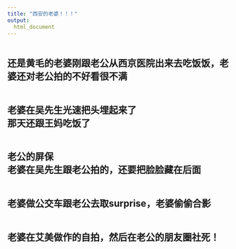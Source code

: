 ```yaml
---
title: "西安的老婆！！！"
output: 
  html_document
---
```


<head>
     <meta charset="UTF-8">
     <title>图片翻转</title>
     <link rel="stylesheet" href="图片翻转.css">
 </head>
 
<div class="piclist">
 <div class="picbox">
  <div class="box front"><img src="image/xian/1.jpg" alt=""></div>
   <div class="box back"><h2>还是黄毛的老婆刚跟老公从西京医院出来去吃饭饭，老婆还对老公拍的不好看很不满</h2></div>
  </div>
 <div class="piclist">
 <div class="picbox">
  <div class="box front"><img src="image/xian/2.jpg" alt=""></div>
   <div class="box back"><h2>老婆在吴先生光速把头埋起来了<br/>那天还跟王妈吃饭了</h2></div>
  </div>
 <div class="piclist">
 <div class="picbox">
  <div class="box front"><img src="image/xian/3.jpg" alt=""></div>
   <div class="box back"><h2>老公的屏保<br/>老婆在吴先生跟老公拍的，还要把脸脸藏在后面</h2></div>
  </div>
 <div class="piclist">
 <div class="picbox">
  <div class="box front"><img src="image/xian/4.jpg" alt=""></div>
   <div class="box back"><h2>老婆做公交车跟老公去取surprise，老婆偷偷合影</h2></div>
  </div> 
 <div class="piclist">
 <div class="picbox">
  <div class="box front"><img src="image/xian/5.jpg" alt=""></div>
   <div class="box back"><h2>老婆在艾美做作的自拍，然后在老公的朋友圈社死！</h2></div>
  </div>
  
  
 </div>
 </div>
 